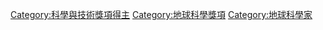 {{Commonscat|Category:Recipients of awards associated with Earth sciences}}
{{container}}

[[Category:科學與技術獎項得主|Category:科學與技術獎項得主]]
[[Category:地球科學獎項|Category:地球科學獎項]]
[[Category:地球科學家|Category:地球科學家]]